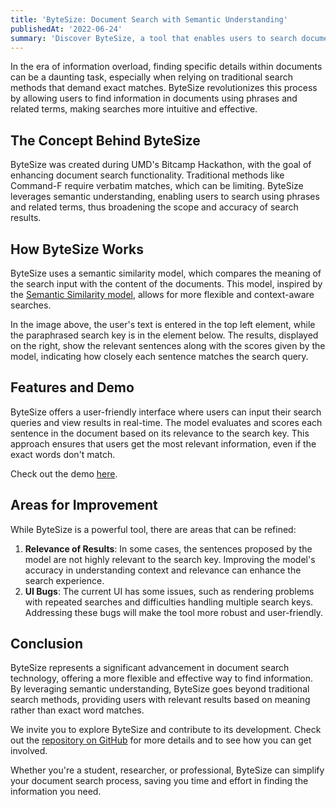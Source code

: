 ```yaml
---
title: 'ByteSize: Document Search with Semantic Understanding'
publishedAt: '2022-06-24'
summary: 'Discover ByteSize, a tool that enables users to search documents using phrases and related terms instead of requiring verbatim matches. Created during UMD\'s Bitcamp Hackathon.'
---
```


In the era of information overload, finding specific details within documents can be a daunting task, especially when relying on traditional search methods that demand exact matches. ByteSize revolutionizes this process by allowing users to find information in documents using phrases and related terms, making searches more intuitive and effective.

## The Concept Behind ByteSize

ByteSize was created during UMD's Bitcamp Hackathon, with the goal of enhancing document search functionality. Traditional methods like Command-F require verbatim matches, which can be limiting. ByteSize leverages semantic understanding, enabling users to search using phrases and related terms, thus broadening the scope and accuracy of search results.

## How ByteSize Works

ByteSize uses a semantic similarity model, which compares the meaning of the search input with the content of the documents. This model, inspired by the [Semantic Similarity model](https://towardsdatascience.com/semantic-similarity-using-transformers-8f3cb5bf66d6), allows for more flexible and context-aware searches.

In the image above, the user's text is entered in the top left element, while the paraphrased search key is in the element below. The results, displayed on the right, show the relevant sentences along with the scores given by the model, indicating how closely each sentence matches the search query.

## Features and Demo

ByteSize offers a user-friendly interface where users can input their search queries and view results in real-time. The model evaluates and scores each sentence in the document based on its relevance to the search key. This approach ensures that users get the most relevant information, even if the exact words don't match.

Check out the demo [here](https://github.com/arjunaggarwal03/bytesize).

## Areas for Improvement

While ByteSize is a powerful tool, there are areas that can be refined:

1. **Relevance of Results**: In some cases, the sentences proposed by the model are not highly relevant to the search key. Improving the model's accuracy in understanding context and relevance can enhance the search experience.
2. **UI Bugs**: The current UI has some issues, such as rendering problems with repeated searches and difficulties handling multiple search keys. Addressing these bugs will make the tool more robust and user-friendly.

## Conclusion

ByteSize represents a significant advancement in document search technology, offering a more flexible and effective way to find information. By leveraging semantic understanding, ByteSize goes beyond traditional search methods, providing users with relevant results based on meaning rather than exact word matches.

We invite you to explore ByteSize and contribute to its development. Check out the [repository on GitHub](https://github.com/arjunaggarwal03/bytesize) for more details and to see how you can get involved.

Whether you're a student, researcher, or professional, ByteSize can simplify your document search process, saving you time and effort in finding the information you need.